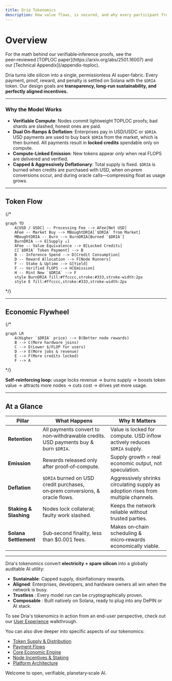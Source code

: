 ```yaml
---
title: Dria Tokenomics
description: How value flows, is secured, and why every participant from enterprises to home node runners wins when they power AI with Dria.
---
```


# Overview

<Note>  
For the math behind our verifiable‑inference proofs, see the peer‑reviewed [TOPLOC paper](https://arxiv.org/abs/2501.16007) and our [Technical Appendix](/appendix-toploc).  
</Note>

Dria turns idle silicon into a single, permissionless AI super‑fabric.
Every payment, proof, reward, and penalty is settled on Solana with the `$DRIA` token.
Our design goals are **transparency, long‑run sustainability, and perfectly aligned incentives.**

---

### Why the Model Works

* **Verifiable Compute**: Nodes commit lightweight TOPLOC proofs; bad shards are slashed, honest ones are paid.
* **Dual On‑Ramps & Deflation**: Enterprises pay in USD/USDC or `$DRIA`. USD payments are used to buy back `$DRIA` from the market, which is then burned. All payments result in **locked credits** spendable only on compute.
* **Compute‑Linked Emission**: New tokens appear *only* when real FLOPS are delivered and verified.
* **Capped & Aggressively Deflationary**: Total supply is fixed. `$DRIA` is burned when credits are purchased with USD, when on‑prem conversions occur, and during oracle calls—compressing float as usage grows.

---

## Token Flow

{/*
```mermaid
graph TD
    A[USD / USDC] -- Processing Fee --> AFee[Net USD]
    AFee -- Market Buy --> MBoughtDRIA[`$DRIA` from Market]
    MBoughtDRIA -- Burn --> BurnDRIA[Burned `$DRIA`]
    BurnDRIA --> E[Supply ↓]
    AFee -- Value Equivalence --> B[Locked Credits]
    C[`$DRIA` Token Payment] --> B
    B -- Inference Spend --> D[Credit Consumption]
    D -- Reward Allocation --> F[Node Runners]
    F -- Stake & Uptime --> G[Yield]
    F -- Verified FLOPS --> H[Emission]
    H -- Mint New `$DRIA` --> F
    style BurnDRIA fill:#ffcccc,stroke:#333,stroke-width:2px
    style E fill:#ffcccc,stroke:#333,stroke-width:2px
```
*/}

---

## Economic Flywheel

{/*
```mermaid
graph LR
    A(Higher `$DRIA` price) --> B(Better node rewards)
    B --> C(More hardware joins)
    C --> D(Lower $/FLOP for users)
    D --> E(More jobs & revenue)
    E --> F(More credits locked)
    F --> A
```
*/}

**Self‑reinforcing loop:** usage locks revenue → burns supply → boosts token value → attracts more nodes → cuts cost → drives yet more usage.

---

## At a Glance

| Pillar                 | What Happens                                                                 | Why It Matters                                                                      |
| ---------------------- | ---------------------------------------------------------------------------- | ----------------------------------------------------------------------------------- |
| **Retention**          | All payments convert to non‑withdrawable credits. USD payments buy & burn `$DRIA`. | Value is locked for compute. USD inflow actively reduces `$DRIA` supply.              |
| **Emission**           | Rewards released only after proof‑of‑compute.                                | Supply growth = real economic output, not speculation.                              |
| **Deflation**          | `$DRIA` burned on USD credit purchases, on‑prem conversions, & oracle flows.   | Aggressively shrinks circulating supply as adoption rises from multiple channels. |
| **Staking & Slashing** | Nodes lock collateral; faulty work slashed.                                  | Keeps the network reliable without trusted parties.                                 |
| **Solana Settlement**  | Sub‑second finality, less than $0.001 fees.                                  | Makes on‑chain scheduling & micro‑rewards economically viable.                      |

---


Dria's tokenomics convert **electricity + spare silicon** into a globally auditable AI utility:

* **Sustainable**: Capped supply, disinflationary rewards.
* **Aligned**: Enterprises, developers, and hardware owners all win when the network is busy.
* **Trustless** : Every model run can be cryptographically proven.
* **Composable** : Built natively on Solana, ready to plug into any DePIN or AI stack.

To see Dria's tokenomics in action from an end-user perspective, check out our [User Experience](/docs/user-experience) walkthrough. 

You can also dive deeper into specific aspects of our tokenomics:
- [Token Supply & Distribution](/docs/token-supply-distribution)
- [Payment Flows](/docs/payment-flows)
- [Core Economic Engine](/docs/core-economic-engine)
- [Node Incentives & Staking](/docs/node-incentives-staking)
- [Platform Architecture](/docs/platform-architecture)

Welcome to open, verifiable, planetary‑scale AI. 
